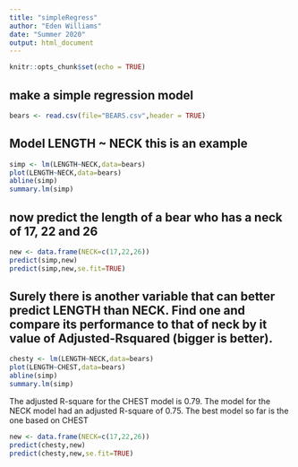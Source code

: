 ```yaml
---
title: "simpleRegress"
author: "Eden Williams"
date: "Summer 2020"
output: html_document
---
```


```r
knitr::opts_chunk$set(echo = TRUE)
```

## make a simple regression model

```r
bears <- read.csv(file="BEARS.csv",header = TRUE)
```

## Model LENGTH ~ NECK  this is an example  

```r
simp <- lm(LENGTH~NECK,data=bears)
plot(LENGTH~NECK,data=bears)
abline(simp)
summary.lm(simp)
```

## now predict the length of a bear who has a neck of 17, 22 and 26


```r
new <- data.frame(NECK=c(17,22,26))
predict(simp,new)
predict(simp,new,se.fit=TRUE)
```
## Surely there is another variable that can better predict LENGTH than NECK. Find one and compare its performance to that of neck by it value of Adjusted-Rsquared (bigger is better).

```r
chesty <- lm(LENGTH~NECK,data=bears)
plot(LENGTH~CHEST,data=bears)
abline(simp)
summary.lm(simp)
```
 The adjusted R-square for the CHEST model is 0.79. The model for the NECK model had an adjusted R-square of 0.75. The best model so far is the one based on CHEST

```r
new <- data.frame(NECK=c(17,22,26))
predict(chesty,new)
predict(chesty,new,se.fit=TRUE)
```


